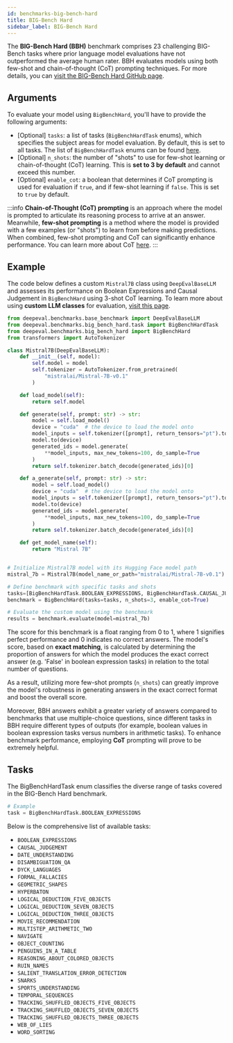 ```yaml
---
id: benchmarks-big-bench-hard
title: BIG-Bench Hard
sidebar_label: BIG-Bench Hard
---
```


The **BIG-Bench Hard (BBH)** benchmark comprises 23 challenging BIG-Bench tasks where prior language model evaluations have not outperformed the average human rater. BBH evaluates models using both few-shot and chain-of-thought (CoT) prompting techniques. For more details, you can [visit the BIG-Bench Hard GitHub page](https://github.com/suzgunmirac/BIG-Bench-Hard).

## Arguments

To evaluate your model using `BigBenchHard`, you'll have to provide the following arguments:

- [Optional] `tasks`: a list of tasks (`BigBenchHardTask` enums), which specifies the subject areas for model evaluation. By default, this is set to all tasks. The list of `BigBenchHardTask` enums can be found [here](#tasks).
- [Optional] `n_shots`: the number of "shots" to use for few-shot learning or chain-of-thought (CoT) learning. This is **set to 3 by default** and cannot exceed this number.
- [Optional] `enable_cot`: a boolean that determines if CoT prompting is used for evaluation if `true`, and if few-shot learning if `false`. This is set to `true` by default.

:::info
**Chain-of-Thought (CoT) prompting** is an approach where the model is prompted to articulate its reasoning process to arrive at an answer. Meanwhile, **few-shot prompting** is a method where the model is provided with a few examples (or "shots") to learn from before making predictions. When combined, few-shot prompting and CoT can significantly enhance performance. You can learn more about CoT [here](https://arxiv.org/abs/2201.11903).
:::

## Example

The code below defines a custom `Mistral7B` class using `DeepEvalBaseLLM` and assesses its performance on Boolean Expressions and Causal Judgement in `BigBenchHard` using 3-shot CoT learning. To learn more about using **custom LLM classes** for evaluation, [visit this page](./metrics-introduction.mdx#using-openai).

```python
from deepeval.benchmarks.base_benchmark import DeepEvalBaseLLM
from deepeval.benchmarks.big_bench_hard.task import BigBenchHardTask
from deepeval.benchmarks.big_bench_hard import BigBenchHard
from transformers import AutoTokenizer

class Mistral7B(DeepEvalBaseLLM):
    def __init__(self, model):
        self.model = model
        self.tokenizer = AutoTokenizer.from_pretrained(
            "mistralai/Mistral-7B-v0.1"
        )

    def load_model(self):
        return self.model

    def generate(self, prompt: str) -> str:
        model = self.load_model()
        device = "cuda"  # the device to load the model onto
        model_inputs = self.tokenizer([prompt], return_tensors="pt").to(device)
        model.to(device)
        generated_ids = model.generate(
            **model_inputs, max_new_tokens=100, do_sample=True
        )
        return self.tokenizer.batch_decode(generated_ids)[0]

    def a_generate(self, prompt: str) -> str:
        model = self.load_model()
        device = "cuda"  # the device to load the model onto
        model_inputs = self.tokenizer([prompt], return_tensors="pt").to(device)
        model.to(device)
        generated_ids = model.generate(
            **model_inputs, max_new_tokens=100, do_sample=True
        )
        return self.tokenizer.batch_decode(generated_ids)[0]

    def get_model_name(self):
        return "Mistral 7B"


# Initialize Mistral7B model with its Hugging Face model path
mistral_7b = Mistral7B(model_name_or_path="mistralai/Mistral-7B-v0.1")

# Define benchmark with specific tasks and shots
tasks=[BigBenchHardTask.BOOLEAN_EXPRESSIONS, BigBenchHardTask.CAUSAL_JUDGEMENT]
benchmark = BigBenchHard(tasks=tasks, n_shots=3, enable_cot=True)

# Evaluate the custom model using the benchmark
results = benchmark.evaluate(model=mistral_7b)
```

The score for this benchmark is a float ranging from 0 to 1, where 1 signifies perfect performance and 0 indicates no correct answers. The model's score, based on **exact matching**, is calculated by determining the proportion of answers for which the model produces the exact correct answer (e.g. 'False' in boolean expression tasks) in relation to the total number of questions.

As a result, utilizing more few-shot prompts (`n_shots`) can greatly improve the model's robustness in generating answers in the exact correct format and boost the overall score.

Moreover, BBH answers exhibit a greater variety of answers compared to benchmarks that use multiple-choice questions, since different tasks in BBH require different types of outputs (for example, boolean values in boolean expression tasks versus numbers in arithmetic tasks). To enhance benchmark performance, employing **CoT** prompting will prove to be extremely helpful.

## Tasks

The BigBenchHardTask enum classifies the diverse range of tasks covered in the BIG-Bench Hard benchmark.

```python
# Example
task = BigBenchHardTask.BOOLEAN_EXPRESSIONS
```

Below is the comprehensive list of available tasks:

- `BOOLEAN_EXPRESSIONS`
- `CAUSAL_JUDGEMENT`
- `DATE_UNDERSTANDING`
- `DISAMBIGUATION_QA`
- `DYCK_LANGUAGES`
- `FORMAL_FALLACIES`
- `GEOMETRIC_SHAPES`
- `HYPERBATON`
- `LOGICAL_DEDUCTION_FIVE_OBJECTS`
- `LOGICAL_DEDUCTION_SEVEN_OBJECTS`
- `LOGICAL_DEDUCTION_THREE_OBJECTS`
- `MOVIE_RECOMMENDATION`
- `MULTISTEP_ARITHMETIC_TWO`
- `NAVIGATE`
- `OBJECT_COUNTING`
- `PENGUINS_IN_A_TABLE`
- `REASONING_ABOUT_COLORED_OBJECTS`
- `RUIN_NAMES`
- `SALIENT_TRANSLATION_ERROR_DETECTION`
- `SNARKS`
- `SPORTS_UNDERSTANDING`
- `TEMPORAL_SEQUENCES`
- `TRACKING_SHUFFLED_OBJECTS_FIVE_OBJECTS`
- `TRACKING_SHUFFLED_OBJECTS_SEVEN_OBJECTS`
- `TRACKING_SHUFFLED_OBJECTS_THREE_OBJECTS`
- `WEB_OF_LIES`
- `WORD_SORTING`
